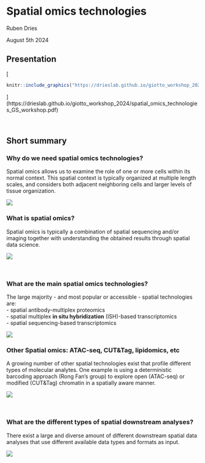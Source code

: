# Spatial omics technologies

Ruben Dries

August 5th 2024

## Presentation

[
```r
knitr::include_graphics("https://drieslab.github.io/giotto_workshop_2024/spatial_omics_technologies_GS_workshop.pdf")
```
](https://drieslab.github.io/giotto_workshop_2024/spatial_omics_technologies_GS_workshop.pdf)

<br>   


## Short summary

### Why do we need spatial omics technologies?

Spatial omics allows us to examine the role of one or more cells within its normal context. 
This spatial context is typically organized at multiple length scales, and considers
both adjacent neighboring cells and larger levels of tissue organization.

![](img/01_session1/0-spatial_vs_singlecell.png)

### What is spatial omics?

Spatial omics is typically a combination of spatial sequencing and/or imaging 
together with understanding the obtained results through spatial data science.

![](img/01_session1/1-spatial_combo.png)

<br>    

### What are the main spatial omics technologies?

The large majority - and most popular or accessible - spatial technologies are:  
- spatial antibody-multiplex proteomics  
- spatial multiplex **in situ hybridization** (ISH)-based transcriptomics  
- spatial sequencing-based transcriptomics

![](img/01_session1/2-spatial_technologies_web.png)


### Other Spatial omics: ATAC-seq, CUT&Tag, lipidomics, etc

A growing number of other spatial technologies exist that profile different types
of molecular analytes. One example is using a deterministic barcoding approach 
(Rong Fan's group) to explore open (ATAC-seq) or modified (CUT&Tag) chromatin in 
a spatially aware manner.  


![](img/01_session1/3-spatial_other_technologies.png)

<br>  

### What are the different types of spatial downstream analyses?

There exist a large and diverse amount of different downstream spatial data analyses
that use different available data types and formats as input.

![](img/01_session1/4-spatial_downstream_analyses.png)
